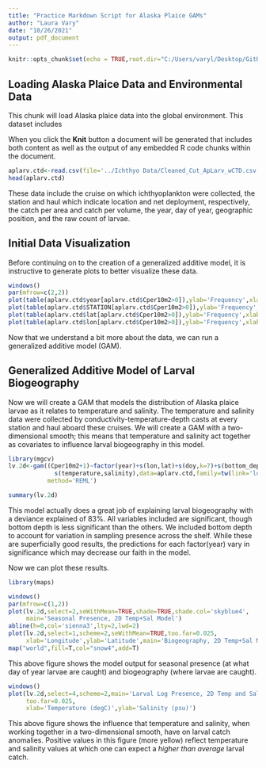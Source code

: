 ```yaml
---
title: "Practice Markdown Script for Alaska Plaice GAMs"
author: "Laura Vary"
date: "10/26/2021"
output: pdf_document
---
```


```r
knitr::opts_chunk$set(echo = TRUE,root.dir="C:/Users/varyl/Desktop/GitHub/BeringSeaFishes_GAM_Analyses")
```

## Loading Alaska Plaice Data and Environmental Data

This chunk will load Alaska plaice data into the global environment. This dataset includes  

When you click the **Knit** button a document will be generated that includes both content as well as the output of any embedded R code chunks within the document. 

```r
aplarv.ctd<-read.csv(file='../Ichthyo Data/Cleaned_Cut_ApLarv_wCTD.csv',header=TRUE,check.names=TRUE)
head(aplarv.ctd)
```

These data include the cruise on which ichthyoplankton were collected, the station and haul which indicate location and net deployment, respectively, the catch per area and catch per volume, the year, day of year, geographic position, and the raw count of larvae. 

## Initial Data Visualization

Before continuing on to the creation of a generalized additive model, it is instructive to generate plots to better visualize these data. 

```r
windows()
par(mfrow=c(2,2))
plot(table(aplarv.ctd$year[aplarv.ctd$Cper10m2>0]),ylab='Frequency',xlab='Year')
plot(table(aplarv.ctd$STATION[aplarv.ctd$Cper10m2>0]),ylab='Frequency',xlab='Station Number')
plot(table(aplarv.ctd$lat[aplarv.ctd$Cper10m2>0]),ylab='Frequency',xlab='Latitude')
plot(table(aplarv.ctd$lon[aplarv.ctd$Cper10m2>0]),ylab='Frequency',xlab='Longitude')
```

Now that we understand a bit more about the data, we can run a generalized additive model (GAM). 

## Generalized Additive Model of Larval Biogeography 

Now we will create a GAM that models the distribution of Alaska plaice larvae as it relates to temperature and salinity. The temperature and salinity data were collected by conductivity-temperature-depth casts at every station and haul aboard these cruises. We will create a GAM with a two-dimensional smooth; this means that temperature and salinity act together as covariates to influence larval biogeography in this model. 

```r
library(mgcv)
lv.2d<-gam((Cper10m2+1)~factor(year)+s(lon,lat)+s(doy,k=7)+s(bottom_depth)+
             s(temperature,salinity),data=aplarv.ctd,family=tw(link='log'),
           method='REML')

summary(lv.2d)
```

This model actually does a great job of explaining larval biogeography with a deviance explained of 83%. All variables included are significant, though bottom depth is less significant than the others. We included bottom depth to account for variation in sampling presence across the shelf. While these are superficially good results, the predictions for each factor(year) vary in significance which may decrease our faith in the model. 

Now we can plot these results. 

```r
library(maps)

windows()
par(mfrow=c(1,2))
plot(lv.2d,select=2,seWithMean=TRUE,shade=TRUE,shade.col='skyblue4',
     main='Seasonal Presence, 2D Temp+Sal Model')
abline(h=0,col='sienna3',lty=2,lwd=2)
plot(lv.2d,select=1,scheme=2,seWithMean=TRUE,too.far=0.025,
     xlab='Longitude',ylab='Latitude',main='Biogeography, 2D Temp+Sal Model')
map("world",fill=T,col="snow4",add=T)
```

This above figure shows the model output for seasonal presence (at what day of year larvae are caught) and biogeography (where larvae are caught). 

```r
windows()
plot(lv.2d,select=4,scheme=2,main='Larval Log Presence, 2D Temp and Sal Effect',
     too.far=0.025,
     xlab='Temperature (degC)',ylab='Salinity (psu)')
```

This above figure shows the influence that temperature and salinity, when working together in a two-dimensional smooth, have on larval catch anomalies. Positive values in this figure (more yellow) reflect temperature and salinity values at which one can expect a _higher than average_ larval catch. 

